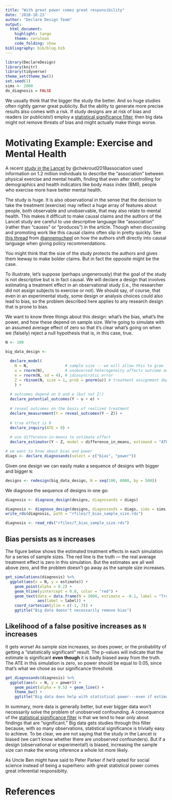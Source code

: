 ```yaml
---
title: "With great power comes great responsibility"
date: '2018-10-23'
author: "Declare Design Team"
output:
  html_document:
    highlight: tango
    theme: cerulean
    code_folding: show
bibliography: bib/blog.bib  
---
```


```r
library(DeclareDesign)
library(knitr)
library(tidyverse)
theme_set(theme_bw())
set.seed(1)
sims <- 2000
do_diagnosis = FALSE
```

We usually think that the bigger the study the better. And so huge studies often rightly garner great publicity. But the ability to generate more precise results also comes with a risk. If study designs are at risk of bias and readers (or publicists!) employ a [statistical significance filter](https://andrewgelman.com/2011/09/10/the-statistical-significance-filter/), then big data might not remove threats of bias and might actually make things worse.

# Motivating Example: Exercise and Mental Health

A recent [study in the Lancet](https://doi.org/10.1016/S2215-0366(18)30227-X) by @chekroud2018association used information on 1.2 million individuals to describe the "association" between physical exercise and mental health, finding that even after controlling for demographics and health indicators like body mass index (BMI), people who exercise more have better mental health. 

The study is huge. It is also observational in the sense that the decision to take the treatment (exercise) may reflect a huge array of features about people, both observable and unobservable, that may also relate to mental health. This makes it difficult to make causal claims and the authors of the Lancet study are careful to use  descriptive language like "association" (rather than "causes" or "produces") in the article. Though when discussing and promoting work like this causal claims often slip in pretty quickly. See [this thread](https://twitter.com/annemscheel/status/1029006357603786752) from [\@annemscheel](https://twitter.com/annemscheel) on how the authors shift directly into causal language when giving policy recommendations.

You might think that the size of the study protects the authors and gives them leeway to make bolder claims. But in fact the opposite might be the case. 

To illustrate, let's suppose (perhaps ungenerously) that the goal of the study is not descriptive but is in fact causal. We will declare a design that involves estimating a treatment effect in an observational study (i.e., the researcher did not assign subjects to exercise or not). We should say, of course, that even in an experimental study, some design or analysis choices could also lead to bias, so the problem described here applies to any research design that is prone to bias.

We want to know three things about this design: what's the bias, what's the power, and how these depend on sample size. We're going to simulate with an assumed average effect of zero so that it's clear what's going on when we (falsely) reject a null hypothesis that is, in this case, true.

```r
N <- 100

big_data_design <- 
  
  declare_model(
    N = N,                # sample size -- we will allow this to grow
    u = rnorm(N),         # unobserved heterogeneity affects outcome and assignment
    e = rnorm(N, sd = 4), # idiosyncratic error
    Z = rbinom(N, size = 1, prob = pnorm(u)) # treatment assignment depends on u
    ) +
  
  # outcomes depend on U and e (but not Z!)
  declare_potential_outcomes(Y ~ u + e) +
  
  # reveal outcomes on the basis of realized treatment
  declare_measurement(Y = reveal_outcomes(Y ~ Z)) +
  
  # true effect is 0
  declare_inquiry(ATE = 0) +
  
  # use difference-in-means to estimate effect
  declare_estimator(Y ~ Z, model = difference_in_means, estimand = "ATE")

# we want to know about bias and power
diags <- declare_diagnosands(select = c("bias", "power"))

```

Given one design we can easily make a sequence of designs with bigger and bigger `N`:

```r
designs <- redesign(big_data_design, N = seq(100, 6000, by = 500))
```

We diagnose the sequence of designs in one go:

```r
diagnosis <- diagnose_design(designs, diagnosands = diags)
```

```r
diagnosis <- diagnose_design(designs, diagnosands = diags, sims = sims, bootstrap_sims = FALSE)
write_rds(diagnosis, path = "rfiles/7_bias_sample_size.rds")
```

```r
diagnosis <- read_rds("rfiles/7_bias_sample_size.rds") 
```

## Bias persists as `N` increases 

The figure below shows the estimated treatment effects in each simulation for a series of sample sizes. The red line is the truth --- the real average treatment effect is zero in this simulation. But the estimates are all well above zero, and the problem doesn't go away as the sample size increases.

```r
get_simulations(diagnosis) %>%
  ggplot(aes(x = N, y = estimate)) +
    geom_point(alpha = 0.2) +
    geom_hline(yintercept = 0.0, color = "red") +
    geom_text(data = data.frame(N = 3000, estimate = -0.1, label = "True ATE = 0"),
              aes(label = label)) +
    coord_cartesian(ylim = c(-1, 3)) +
    ggtitle("Big data doesn't necessarily remove bias")
```

## Likelihood of a false positive increases as `N` increases

It gets worse! As sample size increases, so does power, or the probability of getting a "statistically significant" result. The p-values will indicate that the estimate is significant **even though** it is badly biased away from the truth. The ATE in this simulation is zero, so power should be equal to 0.05, since that's what we chose as our significance threshold.

```r
get_diagnosands(diagnosis) %>%
  ggplot(aes(x = N, y = power)) +
    geom_point(alpha = 0.5) + geom_line() +
    theme_bw() +
    ggtitle("Big data does help with statistical power---even if estimates are biased")
```

In summary, more data is generally better, but ever bigger data won't necessarily solve the problem of unobserved confounding. A consequence of the [statistical significance filter](https://andrewgelman.com/2011/09/10/the-statistical-significance-filter/) is that we tend to hear only about findings that are "significant." Big data gets studies through this filter because, with so many observations, statistical significance is trivially easy to achieve.  To be clear, we are not saying that the study in the Lancet *is* biased (we can't know whether there are unobserved confounders). But if a design (observational or experimental!) is biased, increasing the sample size can make the wrong inference a whole lot more likely. 

As Uncle Ben might have said to Peter Parker if he'd opted for social science instead of being a superhero: with great statistical power comes great inferential responsiblity. 


# References
